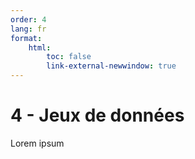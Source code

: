 ```yaml
---
order: 4
lang: fr
format:
    html:
        toc: false
        link-external-newwindow: true
---
```


# 4 - Jeux de données

Lorem ipsum